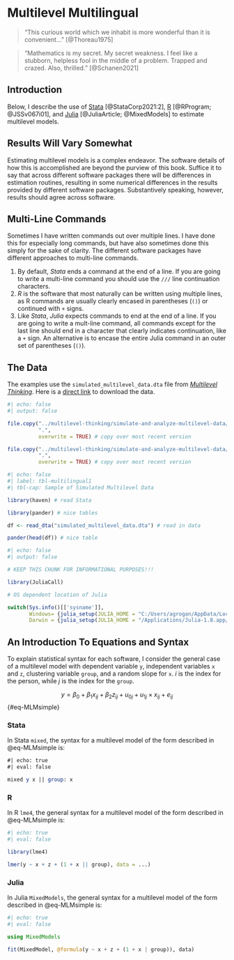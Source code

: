 # Multilevel Multilingual

> "This curious world which we inhabit is more wonderful than it is convenient..." [@Thoreau1975]

> "Mathematics is my secret. My secret weakness. I feel like a stubborn, helpless fool in the middle of a problem. Trapped and crazed. Also, thrilled." [@Schanen2021]

## Introduction

Below, I describe the use of [Stata](https://www.stata.com/) [@StataCorp2021:2], [R](https://www.r-project.org/) [@RProgram; @JSSv067i01], and [Julia](https://www.julialang.org/) [@JuliaArticle; @MixedModels] to estimate multilevel models. 

::: {.callout-tip}
## Results Will Vary Somewhat

Estimating multilevel models is a complex endeavor. The software details of how this is accomplished are beyond the purview of this book. Suffice it to say that across different software packages there will be differences in estimation routines, resulting in some numerical differences in the results provided by different software packages. Substantively speaking, however, results should agree across software. 
:::

::: {.callout-tip}
## Multi-Line Commands

Sometimes I have written commands out over multiple lines. I have done this for especially long commands, but have also sometimes done this simply for the sake of clarity. The different software packages have different approaches to multi-line commands.

1. By default, *Stata* ends a command at the end of a line. If you are going to write a multi-line command you should use the `///` line continuation characters.
2. *R* is the software that most naturally can be written using multiple lines, as R commands are usually clearly encased in parentheses (`()`) or continued with `+` signs.
3. Like *Stata*, *Julia* expects commands to end at the end of a line. If you are going to write a mult-line command, all commands except for the last line should end in a character that clearly indicates continuation, like a `+` sign. An alternative is to encase the entire Julia command in an outer set of parentheses (`()`).
:::

## The Data {#sec-data}

The examples use the `simulated_multilevel_data.dta` file from [*Multilevel Thinking*](https://agrogan1.github.io/multilevel-thinking/simulated-multi-country-data.html). Here is a [direct link](https://github.com/agrogan1/multilevel-multilingual/raw/main/simulated_multilevel_data.dta) to download the data.

```r
#| echo: false
#| output: false

file.copy("../multilevel-thinking/simulate-and-analyze-multilevel-data/simulated_multilevel_data.dta", 
          ".",
          overwrite = TRUE) # copy over most recent version

file.copy("../multilevel-thinking/simulate-and-analyze-multilevel-data/simulated_multilevel_longitudinal_data.dta", 
          ".",
          overwrite = TRUE) # copy over most recent version

```

```r
#| echo: false
#| label: tbl-multilingual1
#| tbl-cap: Sample of Simulated Multilevel Data

library(haven) # read Stata

library(pander) # nice tables

df <- read_dta("simulated_multilevel_data.dta") # read in data

pander(head(df)) # nice table

```

```r
#| echo: false
#| output: false

# KEEP THIS CHUNK FOR INFORMATIONAL PURPOSES!!!

library(JuliaCall)

# OS dependent location of Julia

switch(Sys.info()[['sysname']],
       Windows= {julia_setup(JULIA_HOME = "C:/Users/agrogan/AppData/Local/Programs/Julia-1.10.2/bin/")},
       Darwin = {julia_setup(JULIA_HOME = "/Applications/Julia-1.8.app/Contents/Resources/julia/bin")})

```

## An Introduction To Equations and Syntax {#sec-syntax}

To explain statistical syntax for each software, I consider the general case of a multilevel model with dependent variable `y`, independent variables `x` and `z`, clustering variable `group`, and a random slope for `x`. *i* is the index for the person, while *j* is the index for the `group`.

$$y = \beta_0 + \beta_1 x_{ij} + \beta_2 z_{ij} + u_{0j} + u_{1j} \times x_{ij} + e_{ij}$$ {#eq-MLMsimple}

::: {.panel-tabset group="language"}

### Stata

In Stata `mixed`, the syntax for a multilevel model of the form described in @eq-MLMsimple is:

```stata
#| echo: true
#| eval: false

mixed y x || group: x

```

### R

In R `lme4`, the general syntax for a multilevel model of the form described in @eq-MLMsimple is:

```r
#| echo: true
#| eval: false

library(lme4)

lmer(y ~ x + z + (1 + x || group), data = ...)

```

### Julia

In Julia `MixedModels`, the general syntax for a multilevel model of the form described in @eq-MLMsimple is:

```julia
#| echo: true
#| eval: false

using MixedModels

fit(MixedModel, @formula(y ~ x + z + (1 + x | group)), data)

```

:::

